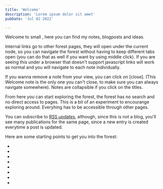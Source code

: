 ```yaml
---
title: 'Welcome'
description: 'Lorem ipsum dolor sit amet'
pubDate: 'Jul 02 2022'

---
```



Welcome to <L name="about-me" text="my" from="main" /> small <L name="digital-forest" from="main" />, here you can find my notes, blogposts and ideas.

<span class="internal-link">Internal links</span> go to other forest pages,
they will open under the current node, so you can navigate the forest without
having to keep different tabs open (you can do that as well if you want by
using middle click). If you are seeing this under a browser that doesn't
support javascript links will work as normal and you will navigate to each note
individually.

If you wanna remove a note from your view, you can click on [close]. (This Welcome note is the only one you can't close, to make sure you can always navigate somewhere). Notes are collapsible if you click on the titles.

From here you can start exploring the forest, the forest has no search and no direct access to pages.
This is a bit of an experiment to encourange exploring around. Everyhing has to be accessible through other pages.

You can subscribe to [RSS updates](/rss.xml), although, since this is not a blog, you'll see many publications for the same page,
since a new entry is created everytime a post is updated.

Here are some starting points to get you into the forest:

* <L name="programming" from="main" />
* <L name="shakuhachi" from="main" />
* <L name="blog-posts" from="main" />
* <L name="computing-after-civcollapse" from="main" />
* <L name="computing-history" from="main" />
* <L name="physics" from="main" />
* <L name="projects" from="main" />
* <L name="elixir_benchmarks" from="main" />

